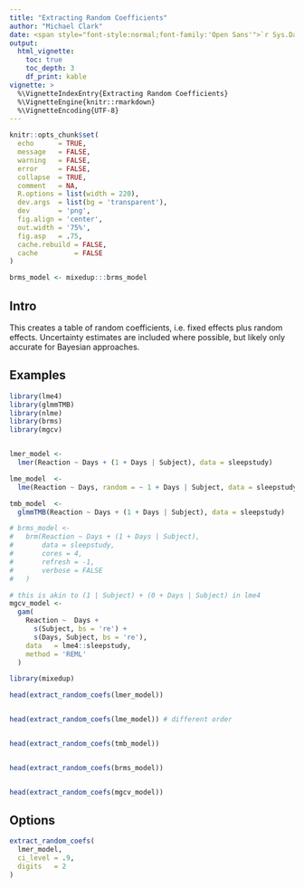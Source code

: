 ```yaml
---
title: "Extracting Random Coefficients"
author: "Michael Clark"
date: <span style="font-style:normal;font-family:'Open Sans'">`r Sys.Date()`</span>
output:
  html_vignette:
    toc: true
    toc_depth: 3
    df_print: kable
vignette: >
  %\VignetteIndexEntry{Extracting Random Coefficients}
  %\VignetteEngine{knitr::rmarkdown}
  %\VignetteEncoding{UTF-8}
---
```


```r
knitr::opts_chunk$set(
  echo      = TRUE,
  message   = FALSE,
  warning   = FALSE,
  error     = FALSE,
  collapse  = TRUE,
  comment   = NA,
  R.options = list(width = 220),
  dev.args  = list(bg = 'transparent'),
  dev       = 'png',
  fig.align = 'center',
  out.width = '75%',
  fig.asp   = .75,
  cache.rebuild = FALSE,
  cache         = FALSE
)
```

```r
brms_model <- mixedup:::brms_model
```


## Intro

This creates a table of random coefficients, i.e. fixed effects plus random effects.  Uncertainty estimates are included where possible, but likely only accurate for Bayesian approaches.


## Examples

```r
library(lme4)
library(glmmTMB)
library(nlme)
library(brms)
library(mgcv)


lmer_model <-
  lmer(Reaction ~ Days + (1 + Days | Subject), data = sleepstudy)

lme_model  <-
  lme(Reaction ~ Days, random = ~ 1 + Days | Subject, data = sleepstudy)

tmb_model  <-
  glmmTMB(Reaction ~ Days + (1 + Days | Subject), data = sleepstudy)

# brms_model <-
#   brm(Reaction ~ Days + (1 + Days | Subject), 
#       data = sleepstudy,
#       cores = 4,
#       refresh = -1,
#       verbose = FALSE
#   )

# this is akin to (1 | Subject) + (0 + Days | Subject) in lme4
mgcv_model <-
  gam(
    Reaction ~  Days +
      s(Subject, bs = 're') +
      s(Days, Subject, bs = 're'),
    data   = lme4::sleepstudy,
    method = 'REML'
  )
```


```r
library(mixedup)

head(extract_random_coefs(lmer_model))


head(extract_random_coefs(lme_model)) # different order


head(extract_random_coefs(tmb_model))


head(extract_random_coefs(brms_model))


head(extract_random_coefs(mgcv_model))
```

## Options

```r
extract_random_coefs(
  lmer_model,
  ci_level = .9,
  digits   = 2
)
```
